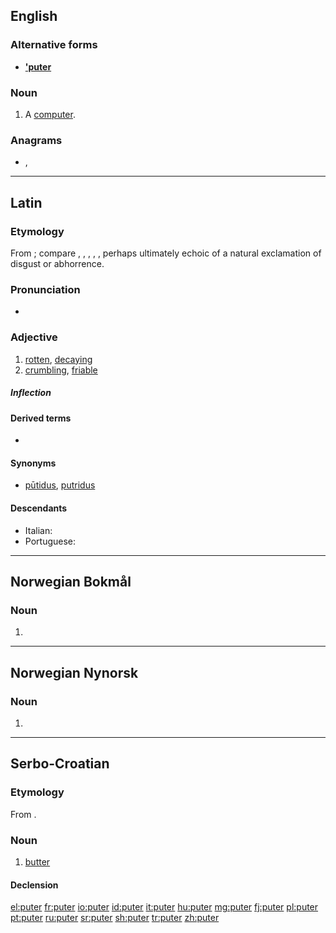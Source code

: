 {{also|Puter|'puter}}
==English==

===Alternative forms===
* '''[['puter]]'''

===Noun===
{{en-noun}}

# {{label|en|slang}} A [[computer]].

===Anagrams===
* {{l|en|erupt}}, {{l|en|Putre}}

----

==Latin==

===Etymology===
From {{der|la|ine-pro|*pu-}}; compare {{cog|sa|पूयति||stinks, rots}}, {{cog|el|πῦον||discharge from a sore}}, {{m|el|πύθω||to rot}}, {{cog|got|𐍆𐌿𐌻𐍃||foul}}, {{cog|ang|ful|fūl|foul}}, perhaps ultimately echoic of a natural exclamation of disgust or abhorrence.

===Pronunciation===
* {{la-IPA|puter}}

===Adjective===
{{la-adj-3rd-3E|puter|putris|putre}}

# [[rotten]], [[decaying]]
# [[crumbling]], [[friable]]

=====Inflection=====
{{la-decl-3rd-3E|puter}}

====Derived terms====
* {{l|la|putreō}}

====Synonyms====
* {{sense|rotten}} [[putidus|pūtidus]], [[putridus]]

====Descendants====
* Italian: {{l|it|putre}}
* Portuguese: {{l|pt|podre}}

----

==Norwegian Bokmål==

===Noun===
{{head|nb|noun form|g=m|g2=f}}

# {{inflection of|pute||indefinite|p|lang=nb}}

----
==Norwegian Nynorsk==

===Noun===
{{head|nn|noun form|g=f}}

# {{inflection of|pute||indefinite|p|lang=nn}}

----

==Serbo-Croatian==

===Etymology===
From {{etyl|de|sh}} {{m|de|Butter}}.

===Noun===
{{sh-noun|g=m|head=pȕter|r|путер|пу̏тер}}

# [[butter]]

====Declension====
{{sh-decl-noun
|puter|putri
|putra|putara
|putru|putrima
|puter|putre
|putre|putri
|putru|putrima
|putrom|putrima
}}

[[el:puter]]
[[fr:puter]]
[[io:puter]]
[[id:puter]]
[[it:puter]]
[[hu:puter]]
[[mg:puter]]
[[fj:puter]]
[[pl:puter]]
[[pt:puter]]
[[ru:puter]]
[[sr:puter]]
[[sh:puter]]
[[tr:puter]]
[[zh:puter]]